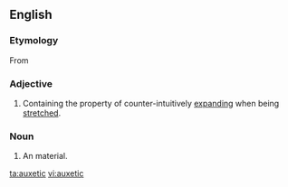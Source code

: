 ==English==

===Etymology===
From {{etyl|grc|en}} {{m|grc|αὐξητικός||growing, promoting growth, productive}}

===Adjective===
{{en-adj}}

# {{label|en|chemistry}} Containing the property of counter-intuitively [[expand]]ing when being [[stretch]]ed.

===Noun===
{{en-noun}}

# An {{l|en|auxetic}} material.

[[ta:auxetic]]
[[vi:auxetic]]